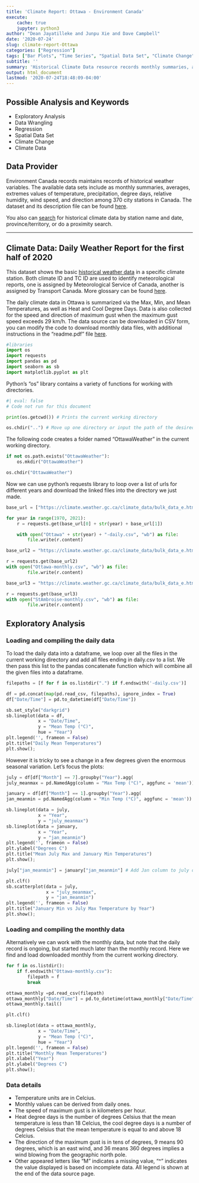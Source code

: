 ---
title: 'Climate Report: Ottawa - Environment Canada'
execute:
    cache: true
    jupyter: python3
author: "Dean Jayatilleke and Junpu Xie and Dave Campbell"
date: '2020-07-24'
slug: climate-report-Ottawa
categories: ["Regression"]
tags: ["Bar Plots", "Time Series", "Spatial Data Set", "Climate Change", "Climate Data","Environment Canada", "Forloops","Data Acquisition"]
subtitle: ''
summary: 'Historical Climate Data resource records monthly summaries, averages, extremes values of temperature, precipitation, degree days, relative humidity, wind speed, and direction among 370 city stations in Canada.'
output: html_document
lastmod: '2020-07-24T18:48:09-04:00'
---

## Possible Analysis and Keywords

- Exploratory Analysis
- Data Wrangling
- Regression
- Spatial Data Set
- Climate Change
- Climate Data

## Data Provider

Environment Canada records maintains records of historical weather variables. The available data sets include as monthly summaries, averages, extremes values of temperature, precipitation, degree days, relative humidity, wind speed, and direction among 370 city stations in Canada. The dataset and its description file can be found [here](https://climate.weather.gc.ca/index_e.html). 

You also can [search](https://climate.weather.gc.ca/historical_data/search_historic_data_e.html)  for historical climate data by station name and date, province/territory, or do a proximity search.

***

## Climate Data: Daily Weather Report for the first half of 2020

This dataset shows the basic [historical weather data](https://climate.weather.gc.ca/climate_data/bulk_data_e.html?format=csv&stationID=53001&Year=2020&Month=6&Day=1&timeframe=2&submit=Download+Data) in a specific climate station.  Both climate ID and TC ID are used to identify meteorological reports, one is assigned by Meteorological Service of Canada, another is assigned by Transport Canada. More glossary can be found [here](https://climate.weather.gc.ca/glossary_e.html#stnOper).

The daily climate data in Ottawa is summarized via the Max, Min, and Mean Temperatures, as well as Heat and Cool Degree Days.  Data is also collected for the speed and direction of maximum gust when the maximum gust speed exceeds 29 km/h. The data source can be downloaded in CSV form, you can modify the code to download monthly data files, with additional instructions in the "readme.pdf" file  [here](https://drive.google.com/drive/folders/1WJCDEU34c60IfOnG4rv5EPZ4IhhW9vZH).  


```{python packages}

#libraries
import os
import requests
import pandas as pd
import seaborn as sb
import matplotlib.pyplot as plt

```

Python's "os" library contains a variety of functions for working with directories. 

```{python os functions}
#| eval: false
# Code not run for this document

print(os.getcwd()) # Prints the current working directory

os.chdir("..") # Move up one directory or input the path of the desired working directory

```

The following code creates a folder named "OttawaWeather" in the current working directory. 

```{python set up directory}

if not os.path.exists("OttawaWeather"):
    os.mkdir("OttawaWeather")

os.chdir("OttawaWeather")

```

Now we can use python's requests library to loop over a list of urls for different years and download the linked files into the directory we just made.

```{python ottawa daily data}

base_url = ["https://climate.weather.gc.ca/climate_data/bulk_data_e.html?format=csv&stationID=4333&Year=", "&Month=1&Day=1&timeframe=2&submit=Download+Data"]

for year in range(1970, 2021):
    r = requests.get(base_url[0] + str(year) + base_url[1])

    with open("Ottawa" + str(year) + "-daily.csv", "wb") as file:
        file.write(r.content)

```

```{python ottawa monthly data}

base_url2 = "https://climate.weather.gc.ca/climate_data/bulk_data_e.html?format=csv&stationID=4333&timeframe=3&submit=Download+Data"

r = requests.get(base_url2)
with open("Ottawa-monthly.csv", "wb") as file:
        file.write(r.content)

```

```{python st-ambroise data}

base_url3 = "https://climate.weather.gc.ca/climate_data/bulk_data_e.html?format=csv&stationID=5936&timeframe=3&submit=Download+Data"

r = requests.get(base_url3)
with open("StAmbroise-monthly.csv", "wb") as file:
        file.write(r.content)

```


## Exploratory Analysis

### Loading and compiling the daily data

To load the daily data into a dataframe, we loop over all the files in the current working directory and add all files ending in daily.csv to a list. We then pass this list to the pandas concatenate function which will combine all the given files into a dataframe.

```{python load daily ottawa data}

filepaths = [f for f in os.listdir(".") if f.endswith('-daily.csv')]

df = pd.concat(map(pd.read_csv, filepaths), ignore_index = True)
df["Date/Time"] = pd.to_datetime(df["Date/Time"])
```


```{python daily mean temp plot}

sb.set_style("darkgrid")
sb.lineplot(data = df,
            x = "Date/Time",
            y = "Mean Temp (°C)",
            hue = "Year")
plt.legend('', frameon = False)
plt.title("Daily Mean Temperatures")
plt.show();
```

However it is tricky to see a change in a few degrees given the enormous seasonal variation.  Let's focus the plots:

```{python July max and Jan min plot}

july = df[df["Month"] == 7].groupby("Year").agg(
july_meanmax = pd.NamedAgg(column = "Max Temp (°C)", aggfunc = 'mean'))

january = df[df["Month"] == 1].groupby("Year").agg(
jan_meanmin = pd.NamedAgg(column = "Min Temp (°C)", aggfunc = 'mean'))

sb.lineplot(data = july,
            x = "Year",
            y = "july_meanmax")
sb.lineplot(data = january,
            x = "Year",
            y = "jan_meanmin")
plt.legend('', frameon = False)
plt.ylabel("Degrees C")
plt.title("Mean July Max and January Min Temperatures")
plt.show();

july["jan_meanmin"] = january["jan_meanmin"] # Add Jan column to july dataframe because seaborn takes data from a single dataframe

plt.clf()
sb.scatterplot(data = july,
               x = "july_meanmax",
               y = "jan_meanmin")
plt.legend('', frameon = False)
plt.title("January Min vs July Max Temperature by Year")
plt.show();

```

### Loading and compiling the monthly data

Alternatively we can work with the monthly data, but note that the daily record is ongoing, but started much later than the monthly record.  Here we find and load downloaded monthly from the current working directory.

```{python ottawa monthly data}

for f in os.listdir():
    if f.endswith("Ottawa-monthly.csv"):
        filepath = f
        break

ottawa_monthly =pd.read_csv(filepath)
ottawa_monthly["Date/Time"] = pd.to_datetime(ottawa_monthly["Date/Time"])
ottawa_monthly.tail()

```

```{python ottawa monthly plot}

plt.clf()

sb.lineplot(data = ottawa_monthly,
            x = "Date/Time",
            y = "Mean Temp (°C)",
            hue = "Year")
plt.legend('', frameon = False)
plt.title("Monthly Mean Temperatures")
plt.xlabel("Year")
plt.ylabel("Degrees C")
plt.show();

```

### Data details

- Temperature units are in Celcius.
- Monthly values can be derived from daily ones.
- The speed of maximum gust is in kilometers per hour.
- Heat degree days is the number of degrees Celsius that the mean temperature is less than 18 Celcius, the cool degree days is a number of degrees Celsius that the mean temperature is equal to and above 18 Celcius.
- The direction of the maximum gust is in tens of degrees, 9 means 90 degrees, which is an east wind, and 36 means 360 degrees implies a wind blowing from the geographic north pole.
- Other appeared letters like "M" indicates a missing value, "^" indicates the value displayed is based on incomplete data. All legend is shown at the end of the data source page.


